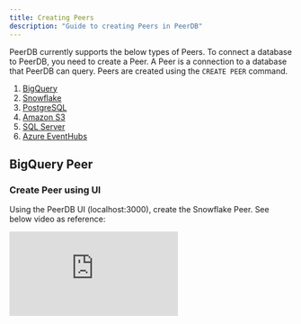 ```yaml
---
title: Creating Peers
description: "Guide to creating Peers in PeerDB"
---
```


PeerDB currently supports the below types of Peers. To connect a database to PeerDB, you need to create a Peer. A Peer is a connection to a database that PeerDB can query. Peers are created using the `CREATE PEER` command.

1. [BigQuery](#bigquery-peer)
2. [Snowflake](#snowflake-peer)
3. [PostgreSQL](#postgresql-peer)
4. [Amazon S3](#s3-peer)
5. [SQL Server](#sqlserver-peer)
6. [Azure EventHubs](#eventhub-peer)

## BigQuery Peer

### Create Peer using UI
Using the PeerDB UI (localhost:3000), create the Snowflake Peer. See below video as reference:

<div style={{ position: "relative", paddingBottom: "56.25%", height: 0 }}>
  <iframe
    src="https://www.loom.com/embed/4919db8f165a40e583dcde18b0ffe6a1?sid=ae95b635-5726-42a9-b60d-801d7777a8e2"
    frameBorder={0}
    webkitallowfullscreen=""
    mozallowfullscreen=""
    allowFullScreen=""
    style={{
      position: "absolute",
      top: 0,
      left: 0,
      width: "100%",
      height: "100%"
    }}
  />
</div>

### Create Peer using connection string

```sql
CREATE PEER bq_peer FROM BIGQUERY WITH
(
  type = 'service_account',
  project_id = '<project_id>',
  private_key_id = '<private_key_id>',
  private_key = '<private_key>',
  client_email = '<client_email>',
  client_id = '<client_id>',
  auth_uri = '<auth_uri>',
  token_uri = '<token_uri>',
  auth_provider_x509_cert_url = '<auth_provider_x509_cert_url>',
  client_x509_cert_url = '<client_x509_cert_url>',
  dataset_id = '<dataset_id>'
);

-- Query away tables in BigQuery
SELECT * FROM bq_peer.test_table;
```

### Authentication

PeerDB authenticates the creation of a BigQuery peer based on the service account. All the fields within the `CREATE PEER` command can be acquired from a service account JSON.
If you have a service account key, you can use that or [create a new one](https://cloud.google.com/iam/docs/keys-create-delete) dedicated for PeerDB.

<Info>
  Make sure you have the right permissions for the service account, PeerDB
  requires at least read permissions for querying. For MIRROR it requires both
  read and write.
</Info>

### Considerations

1. **Dataset Specific:** PeerDB only supports querying tables within a dataset. Cross dataset joins are not supported yet.
2. **Supported Datatypes:** All string, numeric and timestamp based datatypes are supported for querying. Record and Struct data-types are projected as JSONB. JSON datatype in BQ is not supported yet.
3. **SQL Coverage:** Most SQL constructs in reads incl. Simple Selects, JOINs, aggregations, window functions, CTEs etc are supported. You can run both Postgres compatible and BQ compatible queries through PeerDBs interface.
4. **Error Handling:** If a query fails on the BigQuery side because of lack of auth or query coverage or timeout, PeerDB handles that error and propagates the entire message as a JSON text to the end-user. We also capture this ERROR message within PeerDB logs.

## Snowflake Peer

### Create Peer using UI
Using the PeerDB UI (localhost:3000), create the Snowflake Peer. See below video as reference:

<div style={{ position: "relative", paddingBottom: "56.25%", height: 0 }}>
  <iframe
    src="https://www.loom.com/embed/7a8eb794911e49e9bc994c03d0cfeda0?sid=041aa7ea-5ed3-43f5-b4e3-51c39aa2f133"
    frameBorder={0}
    webkitallowfullscreen=""
    mozallowfullscreen=""
    allowFullScreen=""
    style={{
      position: "absolute",
      top: 0,
      left: 0,
      width: "100%",
      height: "100%"
    }}
  />
</div>

### Create Peer using connection string

```sql
CREATE PEER sf_peer FROM SNOWFLAKE WITH
(
  account_id = '<snowflake_account_identifier>',
  username = '<user_name>',
  private_key ='<private_key>',
  password = '<password>' -- only provide when the private key is encrypted
  database = '<database_name>',
  schema = '<schema>',
  warehouse = '<ware_house>',
  role = '<role>',
  query_timeout = '<query_timeout_in_seconds>'
);

-- Query away tables in Snowflake
SELECT * FROM sf_peer.<schema>.<tablename>;
```

### Authentication

PeerDB authenticates the creation of a Snowflake peer based key pair authentication. Encrypted private keys are also supported.
Refer to this [doc](https://docs.snowflake.com/en/user-guide/key-pair-auth#configuring-key-pair-authentication) to create key pair, assign them to the right role and help populate the above fields.

### Considerations

1. **Database Specific:** PeerDB only supports querying tables within a database. Cross database joins are not supported yet.
2. **Supported Datatypes:** All string, numeric and timestamp based datatypes are supported for querying.
3. **SQL Coverage:** Most SQL constructs in reads incl. Simple Selects, JOINs, aggregations, window functions, CTEs etc are supported. You can run both Postgres compatible and SF compatible queries through PeerDBs interface.
4. **Error Handling:** If a query fails on the Snowflake side because of lack of auth or query coverage or timeout, PeerDB handles that error and propagates the entire message as a JSON text to the end-user. We also capture this ERROR message within PeerDB logs.

## PostgreSQL Peer
### Create Peer using UI
Using the PeerDB UI (localhost:3000), create the Postgres Peer. See below video as reference:

<div style={{ position: "relative", paddingBottom: "56.25%", height: 0 }}>
  <iframe
    src="https://www.loom.com/embed/a28dcf4f54a24102a7522bf3834a204e?sid=fde66e4a-778e-4f15-a284-0dd0f1116541"
    frameBorder={0}
    webkitallowfullscreen=""
    mozallowfullscreen=""
    allowFullScreen=""
    style={{
      position: "absolute",
      top: 0,
      left: 0,
      width: "100%",
      height: "100%"
    }}
  />
</div>

### Create Peer using connection string
```sql
CREATE PEER postgres_peer FROM POSTGRES WITH
(
    host = '<hostname>',
    port = '<port>',
    user = '<user>',
    password = '<password>',
    database = '<dbname>'
);

-- Query away tables in Postgres
SELECT * FROM postgres_peer.<schema>.<tablename>;
```

If you are connecting to a Docker Postgres instance on the same docker network as PeerDB, then the hostname will be the service name of the Postgres server and the port will be `5432`.

### Considerations

1. **Supported Datatypes:** All string, numeric and timestamp based datatypes are supported for querying. We are actively addding support for other types.
2. **Unsupported COPY command:** COPY command is not supported yet.


## Storage Peers - S3 and GCS

### Create Peer using UI
Using the PeerDB UI (localhost:3000), create the Snowflake Peer. See below video as reference:

<div style={{ position: "relative", paddingBottom: "56.25%", height: 0 }}>
  <iframe
    src="https://www.loom.com/embed/321a0d0becc249c9ab3478e1ea0bad33?sid=737eebc9-e019-4772-9b6b-4cf47d428a95"
    frameBorder={0}
    webkitallowfullscreen=""
    mozallowfullscreen=""
    allowFullScreen=""
    style={{
      position: "absolute",
      top: 0,
      left: 0,
      width: "100%",
      height: "100%"
    }}
  />
</div>

### Create Peer using connection string

For CDC, you would require a PostgreSQL instance to use as an external metadata store.
The CREATE PEER command for S3/GCS depends on how you set the following parameters.
```sql
CREATE PEER storage_peer FROM S3 WITH
(
    url = 's3://<gcs/s3_bucket_name>/<prefix>', -- bucket should exist
    access_key_id = '<hmac_key>', -- or AWS equivalent
    secret_access_key = '<hmac_secret>', -- or AWS equivalent
    region = 'auto', -- for S3, use the region of your bucket
    endpoint = 'https://storage.googleapis.com', -- or empty for S3
    metadata_db = 'host=<host> port=<port> user=<user> password=<password> database=<database>'
);
```
 Note that if you leave any of these parameters empty, PeerDB will use the corresponding Docker compose environment variable instead:
```yaml
x-flow-worker-env: &flow-worker-env
  ...
  # For GCS, these will be your HMAC keys instead
  # For more information:
  # https://cloud.google.com/storage/docs/authentication/managing-hmackeys
  AWS_ACCESS_KEY_ID: ${AWS_ACCESS_KEY_ID:-}
  AWS_SECRET_ACCESS_KEY: ${AWS_SECRET_ACCESS_KEY:-}
  # For GCS, set this to "auto" without the quotes
  AWS_REGION: ${AWS_REGION:-}
  # For GCS, set this as: https://storage.googleapis.com
  AWS_ENDPOINT: ${AWS_ENDPOINT:-}
  ...
```

### Considerations

1. The bucket specified in the URL must already exist.
2. Only `.avro` file format is currently supported.
3. Currently only data-movement is supported for this type of peer. Querying this peer from PeerDB's interface is not supported.

## SQLServer Peer

```sql
CREATE PEER sqlserver_peer FROM SQLSERVER WITH(
  server='<your-hostname>',
  port='<your-port>',
  user='<user>',
  password='<password>',
  database='<database>'
);
```

If you are connecting to a Docker SQL Server/Azure SQL Edge instance on the same docker network as PeerDB, then the hostname will be the service name of the SQL server and the port will be `5432`.

### Considerations

1. Currently only data-movement is supported for this type of peer. Querying this peer from PeerDB's interface is not supported.

## Eventhub Support

### EventHub Peer

This peer uses an external PostgreSQL instance to manage metadata for the mirror. To create an EVENTHUB peer, use the following SQL syntax:

```sql
CREATE PEER <eh_peer_name> FROM EVENTHUB WITH (
  subscription_id = '<subscription-id>',
  resource_group = '<resource-group-name>',
  namespace = '<namespace-name>',
  location = '<location>',  -- eg: eastus
  partition_count = '<number-of-partitions>',
  message_retention_in_days = '<retention-days>'
);
```

**Parameters:**

- `subscription_id`: The ID of the Azure subscription.
- `resource_group`: The name of the Azure resource group.
- `namespace`: The namespace for the EVENTHUB.
- `location`: The location of the EVENTHUB instance, e.g., eastus.
- `partition_count`: The number of partitions for the EVENTHUB.
- `message_retention_in_days`: The number of days the messages will be retained.

### EventHubGroup Peer

You will need to wrap multiple EVENTHUB peers in an EVENTHUBGROUP peer to create a mirror. To create an EVENTHUBGROUP peer, use the following SQL syntax:

```sql
CREATE PEER <eh_group_name> FROM EVENTHUBGROUP WITH (
  mq_test_peer_7 = true, -- enable this member
  metadata_db = 'host=<hostname> user=<username> port=<port-number> password=<password> database=<database-name>',
  unnest_columns = '<column-names>'
);
```

**Parameters:**

- `mq_test_peer_7`: Enable this EVENTHUB member in the group. You can enable multiple EVENTHUB peers in the group.
- `metadata_db`: The PostgreSQL connection string for the metadata database. Ensure it includes host, user, port, password, and database details.
- `unnest_columns`: Specifies the columns you'd like to unnest in the EVENTHUBGROUP.

In order to use this peer, your **Azure credentials must be filled** in our PeerDB docker-compose file in the environments section of the `flow-worker` service:

```yaml
environment:
  ENABLE_PROFILING: true
  PROFILING_SERVER: 0.0.0.0:6060
  TEMPORAL_HOST_PORT: temporalite:7233
  AZURE_CLIENT_ID: <client-id>
  AZURE_CLIENT_SECRET: <secret>
  AZURE_TENANT_ID: <tenant-id>
```

### Considerations

1. Currently only data-movement is supported for this type of peer. Querying this peer from PeerDB's interface is not supported.
